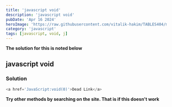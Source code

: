```yaml
---
title: 'javascript void'
description: 'javascript void'
pubDate: 'Apr 16 2024'
heroImage: 'https://raw.githubusercontent.com/vitalik-hakim/TABLES404/main/error_b/JavaScript.png'
category: 'javascript'
tags: [javascript, void, j]
---
```


**The solution for this is noted below**

## javascript void

### Solution

```javascript
<a href='JavaScript:void(0)'>Dead Link</a>
```

**Try other methods by searching on the site. That is if this doesn't work**
